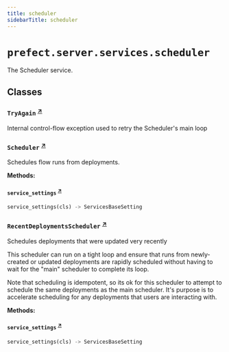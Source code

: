 ```yaml
---
title: scheduler
sidebarTitle: scheduler
---
```


# `prefect.server.services.scheduler`



The Scheduler service.


## Classes

### `TryAgain` <sup><a href="https://github.com/prefecthq/prefect/blob/main/src/prefect/server/services/scheduler.py#L34" target="_blank">↗</a></sup>


Internal control-flow exception used to retry the Scheduler's main loop


### `Scheduler` <sup><a href="https://github.com/prefecthq/prefect/blob/main/src/prefect/server/services/scheduler.py#L38" target="_blank">↗</a></sup>


Schedules flow runs from deployments.


**Methods:**

#### `service_settings` <sup><a href="https://github.com/prefecthq/prefect/blob/main/src/prefect/server/services/scheduler.py#L48" target="_blank">↗</a></sup>

```python
service_settings(cls) -> ServicesBaseSetting
```

### `RecentDeploymentsScheduler` <sup><a href="https://github.com/prefecthq/prefect/blob/main/src/prefect/server/services/scheduler.py#L305" target="_blank">↗</a></sup>


Schedules deployments that were updated very recently

This scheduler can run on a tight loop and ensure that runs from
newly-created or updated deployments are rapidly scheduled without having to
wait for the "main" scheduler to complete its loop.

Note that scheduling is idempotent, so its ok for this scheduler to attempt
to schedule the same deployments as the main scheduler. It's purpose is to
accelerate scheduling for any deployments that users are interacting with.


**Methods:**

#### `service_settings` <sup><a href="https://github.com/prefecthq/prefect/blob/main/src/prefect/server/services/scheduler.py#L322" target="_blank">↗</a></sup>

```python
service_settings(cls) -> ServicesBaseSetting
```
